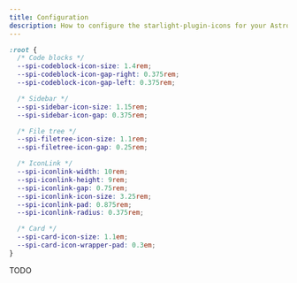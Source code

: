 ```yaml
---
title: Configuration
description: How to configure the starlight-plugin-icons for your Astro project.
---
```


```css title="styles/custom.css"
:root {
  /* Code blocks */
  --spi-codeblock-icon-size: 1.4rem;
  --spi-codeblock-icon-gap-right: 0.375rem;
  --spi-codeblock-icon-gap-left: 0.375rem;

  /* Sidebar */
  --spi-sidebar-icon-size: 1.15rem;
  --spi-sidebar-icon-gap: 0.375rem;

  /* File tree */
  --spi-filetree-icon-size: 1.1rem;
  --spi-filetree-icon-gap: 0.25rem;

  /* IconLink */
  --spi-iconlink-width: 10rem;
  --spi-iconlink-height: 9rem;
  --spi-iconlink-gap: 0.75rem;
  --spi-iconlink-icon-size: 3.25rem;
  --spi-iconlink-pad: 0.875rem;
  --spi-iconlink-radius: 0.375rem;

  /* Card */
  --spi-card-icon-size: 1.1em;
  --spi-card-icon-wrapper-pad: 0.3em;
}
```

TODO
